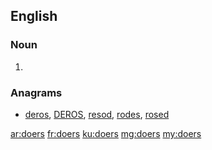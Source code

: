 ==English==

===Noun===
{{head|en|plural}}

# {{plural of|doer|lang=en|nocat=1}}

===Anagrams===
* [[deros#English|deros]], [[DEROS#English|DEROS]], [[resod#English|resod]], [[rodes#English|rodes]], [[rosed#English|rosed]]

[[ar:doers]]
[[fr:doers]]
[[ku:doers]]
[[mg:doers]]
[[my:doers]]